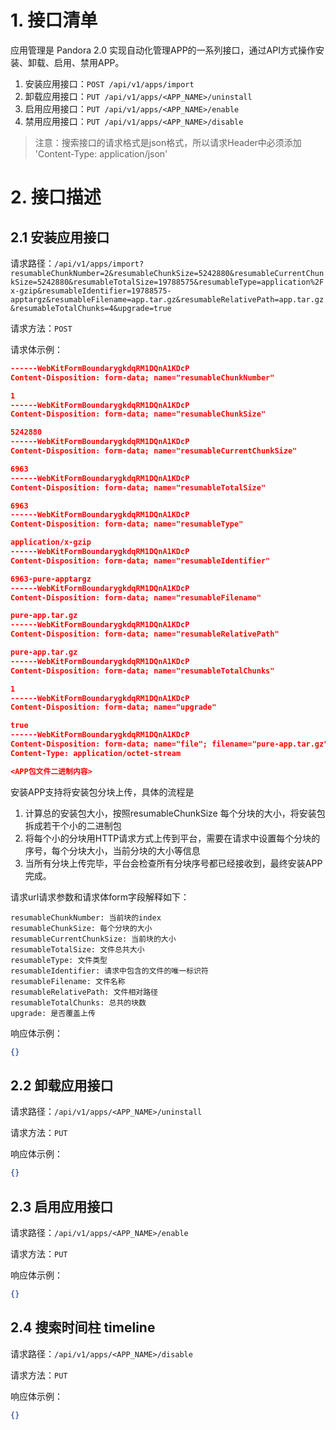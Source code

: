 # 1. 接口清单

应用管理是 Pandora 2.0 实现自动化管理APP的一系列接口，通过API方式操作安装、卸载、启用、禁用APP。

1. 安装应用接口：`POST /api/v1/apps/import`
2. 卸载应用接口：`PUT /api/v1/apps/<APP_NAME>/uninstall`
3. 启用应用接口：`PUT /api/v1/apps/<APP_NAME>/enable`
4. 禁用应用接口：`PUT /api/v1/apps/<APP_NAME>/disable`


> 注意：搜索接口的请求格式是json格式，所以请求Header中必须添加 'Content-Type: application/json' 

# 2. 接口描述

## 2.1 安装应用接口

请求路径：`/api/v1/apps/import?resumableChunkNumber=2&resumableChunkSize=5242880&resumableCurrentChunkSize=5242880&resumableTotalSize=19788575&resumableType=application%2Fx-gzip&resumableIdentifier=19788575-apptargz&resumableFilename=app.tar.gz&resumableRelativePath=app.tar.gz&resumableTotalChunks=4&upgrade=true`

请求方法：`POST`

请求体示例：

``` json
------WebKitFormBoundarygkdqRM1DQnA1KDcP
Content-Disposition: form-data; name="resumableChunkNumber"

1
------WebKitFormBoundarygkdqRM1DQnA1KDcP
Content-Disposition: form-data; name="resumableChunkSize"

5242880
------WebKitFormBoundarygkdqRM1DQnA1KDcP
Content-Disposition: form-data; name="resumableCurrentChunkSize"

6963
------WebKitFormBoundarygkdqRM1DQnA1KDcP
Content-Disposition: form-data; name="resumableTotalSize"

6963
------WebKitFormBoundarygkdqRM1DQnA1KDcP
Content-Disposition: form-data; name="resumableType"

application/x-gzip
------WebKitFormBoundarygkdqRM1DQnA1KDcP
Content-Disposition: form-data; name="resumableIdentifier"

6963-pure-apptargz
------WebKitFormBoundarygkdqRM1DQnA1KDcP
Content-Disposition: form-data; name="resumableFilename"

pure-app.tar.gz
------WebKitFormBoundarygkdqRM1DQnA1KDcP
Content-Disposition: form-data; name="resumableRelativePath"

pure-app.tar.gz
------WebKitFormBoundarygkdqRM1DQnA1KDcP
Content-Disposition: form-data; name="resumableTotalChunks"

1
------WebKitFormBoundarygkdqRM1DQnA1KDcP
Content-Disposition: form-data; name="upgrade"

true
------WebKitFormBoundarygkdqRM1DQnA1KDcP
Content-Disposition: form-data; name="file"; filename="pure-app.tar.gz"
Content-Type: application/octet-stream

<APP包文件二进制内容>
```


安装APP支持将安装包分块上传，具体的流程是
1. 计算总的安装包大小，按照resumableChunkSize 每个分块的大小，将安装包拆成若干个小的二进制包
2. 将每个小的分块用HTTP请求方式上传到平台，需要在请求中设置每个分块的序号，每个分块大小，当前分块的大小等信息
3. 当所有分块上传完毕，平台会检查所有分块序号都已经接收到，最终安装APP完成。

请求url请求参数和请求体form字段解释如下：

```
resumableChunkNumber: 当前块的index
resumableChunkSize: 每个分块的大小
resumableCurrentChunkSize: 当前块的大小
resumableTotalSize: 文件总共大小
resumableType: 文件类型
resumableIdentifier: 请求中包含的文件的唯一标识符
resumableFilename: 文件名称
resumableRelativePath: 文件相对路径
resumableTotalChunks: 总共的块数
upgrade: 是否覆盖上传
```

 
响应体示例：

``` json
{}
```




## 2.2 卸载应用接口 


请求路径：`/api/v1/apps/<APP_NAME>/uninstall` 

请求方法：`PUT`

响应体示例：

``` json
{}
```



## 2.3 启用应用接口 


请求路径：`/api/v1/apps/<APP_NAME>/enable` 


请求方法：`PUT`


响应体示例：

``` json
{}
```



## 2.4 搜索时间柱 timeline

请求路径：`/api/v1/apps/<APP_NAME>/disable`


请求方法：`PUT`

响应体示例：

``` json
{}
```

